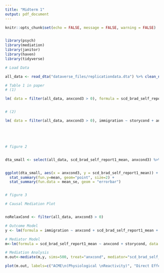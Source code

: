 ```yaml
---
title: "Midterm 1"
output: pdf_document
---
```


```r
knitr::opts_chunk$set(echo = FALSE, message = FALSE, warning = FALSE)


library(psych)
library(mediation)
library(janitor)
library(haven)
library(tidyverse)

```

```r


# Load Data

all_data <- read_dta("dataverse_files/replicationdata.dta") %>% clean_names()


```


```r

# Table 1 in paper
# (1)

lm( data = filter(all_data, anxcond3 > 0), formula = scd_brad_self_report1_mean ~ anxcond, na.omit = TRUE) 


# (2) 

lm( data = filter(all_data, anxcond3 > 0), immigration ~ storycond + anxcond + scd_brad_self_report1_mean) 






```


```r

# figure 2


dta_small <- select(all_data, scd_brad_self_report1_mean, anxcond3) %>% filter(!is.na(anxcond3),!is.na(scd_brad_self_report1_mean))


ggplot(dta_small, aes(x = anxcond3, y = scd_brad_self_report1_mean)) + theme_minimal() +
  stat_summary(fun.y=mean, geom="point", size=2) + 
  stat_summary(fun.data = mean_se, geom = "errorbar")



```







```r
# figure 3

# Causal Mediation Plot


noRelaxCond <- filter(all_data, anxcond3 > 0)

# Outcome Model
y <- lm(formula = immigration ~ anxcond + scd_brad_self_report1_mean + storycond, data= noRelaxCond)

# Mediator Model
m<-lm(formula = scd_brad_self_report1_mean ~ anxcond + storycond, data = noRelaxCond)

# Mediation Analysis
m.out<-mediate(m,y, sims=500, treat="anxcond", mediator="scd_brad_self_report1_mean", dropobs=TRUE, boot=TRUE, conf.level=.90)

plot(m.out, labels=c("ACME\n(Physiological \nReactivity)", "Direct Effect \n(Anxiety)", "Total Effect"))



```


